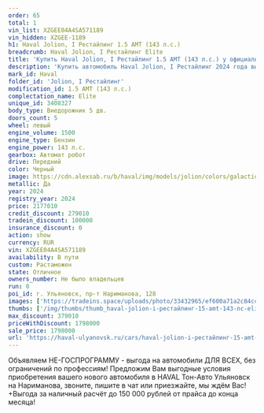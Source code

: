 ```yaml
---
order: 65
total: 1
vin_list: XZGEE04A4SA571189
vin_hidden: XZGEE-1189
h1: Haval Jolion, I Рестайлинг 1.5 AMT (143 л.с.)
breadcrumb: Haval Jolion, I Рестайлинг Elite
title: 'Купить Haval Jolion, I Рестайлинг 1.5 AMT (143 л.с.) у официального дилера в Ульяновске'
description: 'Купить автомобиль Haval Jolion, I Рестайлинг 2024 года выпуска, комплектация Elite, цвет - Черный, двигатель - 1.5 AMT (143 л.с.) у официального дилера в г. Ульяновск. Стоимость данного автомобиля Haval Jolion, I Рестайлинг – 1798000'
mark_id: Haval
folder_id: 'Jolion, I Рестайлинг'
modification_id: 1.5 AMT (143 л.с.)
complectation_name: Elite
unique_id: 3408327
body_type: Внедорожник 5 дв.
doors_count: 5
wheel: левый
engine_volume: 1500
engine_type: Бензин
engine_power: 143 л.с.
gearbox: Автомат робот
drive: Передний
color: Черный
image: https://cdn.alexsab.ru/b/haval/img/models/jolion/colors/galactic-black.webp
metallic: Да
year: 2024
registry_year: 2024
price: 2177010
credit_discount: 279010
tradein_discount: 100000
insurance_discount: 0
action: show
currency: RUR
vin: XZGEE04A4SA571189
availability: В пути
custom: Растаможен
state: Отличное
owners_number: Не было владельцев
run: 0
poi_id: г. Ульяновск, пр-т Нариманова, 128
images: ['https://tradeins.space/uploads/photo/33432965/ef600a71a2c84cc14cac140f9e85652b.jpg', 'https://tradeins.space/uploads/photo/33432966/d21db6fa8943f67e386f4868d1263b6c.jpg', 'https://tradeins.space/uploads/photo/33432967/34b53ebe37fa41c0b669033099aaabb2.jpg', 'https://tradeins.space/uploads/photo/33432968/e68255b912587c6f2a6c77bf891e3f13.jpg', 'https://tradeins.space/uploads/photo/33432969/a7e65c13349c29fb97f85615abcb0ccf.jpg', 'https://tradeins.space/uploads/photo/33432970/e2a8b4e49f6ed7c9be62f0f5715a2cf4.jpg', 'https://tradeins.space/uploads/photo/33432971/cab97a8d15c6254caf3febf690061836.jpg', 'https://tradeins.space/uploads/photo/33432972/19bb3d4747d94fb662a4ceedbcd8d6a4.jpg', 'https://tradeins.space/uploads/photo/33432973/8d516e11ba2fc8eb81c24c3e6d49eb68.jpg', 'https://tradeins.space/uploads/photo/33432974/05dd19a2f32a1cc47bf9c2b08a5fbeb4.jpg']
thumbs: ['/img/thumbs/thumb_haval-jolion-i-рестайлинг-15-amt-143-лс-elite-черный-2024_5652b_0.webp', '/img/thumbs/thumb_haval-jolion-i-рестайлинг-15-amt-143-лс-elite-черный-2024_63b6c_1.webp', '/img/thumbs/thumb_haval-jolion-i-рестайлинг-15-amt-143-лс-elite-черный-2024_aabb2_2.webp', '/img/thumbs/thumb_haval-jolion-i-рестайлинг-15-amt-143-лс-elite-черный-2024_e3f13_3.webp', '/img/thumbs/thumb_haval-jolion-i-рестайлинг-15-amt-143-лс-elite-черный-2024_b0ccf_4.webp']
max_discount: 379010
priceWithDiscount: 1798000
sale_price: 1798000
url: 'https://haval-ulyanovsk.ru/cars/haval-jolion-i-рестайлинг-15-amt-143-лс-elite-черный-2024/'
---
```

Объявляем НЕ-ГОСПРОГРАММУ - выгода на автомобили ДЛЯ ВСЕХ, без ограничений по профессиям! Предложим Вам выгодные условия приобретения вашего нового автомобиля в HAVAL Тон-Авто Ульяновск на Нариманова, звоните, пишите в чат или приезжайте, мы ждём Вас! +Выгода за наличный расчёт до 150 000 рублей от прайса до конца месяца!

